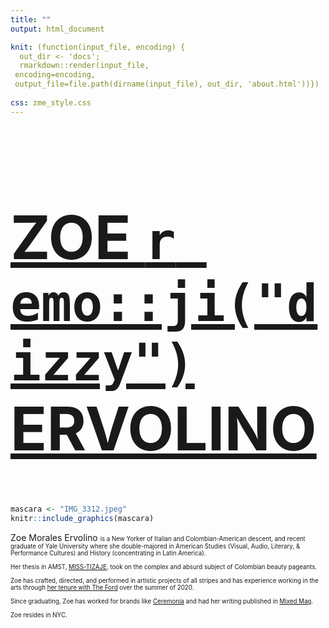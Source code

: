 ```yaml
---
title: ""
output: html_document

knit: (function(input_file, encoding) {
  out_dir <- 'docs';
  rmarkdown::render(input_file,
 encoding=encoding,
 output_file=file.path(dirname(input_file), out_dir, 'about.html'))})
 
css: zme_style.css
---
```

<style type="text/css">
.main-container {
  max-width: 1800px;
  margin-left: auto;
  margin-right: auto;
    background-color:PowderBlue;
    	cursor: url('/Users/zoeervolino/Documents/zoe/cursor.cur'), default;
}
</style>

<a href="https://zoervolino.github.io/zoe/"><font size=80>
<h1 style=>
ZOE `r emo::ji("dizzy")` ERVOLINO
</h1>
</font></a>

```r

mascara <- "IMG_3312.jpeg"
knitr::include_graphics(mascara)

```

Zoe Morales Ervolino <small><small>is a New Yorker of Italian and Colombian-American descent, and recent graduate of Yale University where she double-majored in American Studies (Visual, Audio, Literary, & Performance Cultures) and History (concentrating in Latin America). 
<br>
<br>
Her thesis in AMST,  <a href="https://collegearts.yale.edu/events/shows-screenings/cancelled-miss-tizaje">MISS-TIZAJE</a>, took on the complex and absurd subject of Colombian beauty pageants. 
<br>
<br>
Zoe has crafted, directed, and performed in artistic projects of all stripes and has experience working in the arts through <a href="https://www.facebook.com/TheFordLA/posts/its-nationalinternday-and-wed-like-to-introduce-to-you-zoe-zoe-morales-ervolino-/10157779769947858/">her tenure with The Ford</a> over the summer of 2020. 
<br>
<br>
Since graduating, Zoe has worked for brands like <a href="https://www.instagram.com/p/CJzOZeCpKYo/">Ceremonia</a> and had her writing published in <a href="https://mixedmag.co/?s=zoe+ervolino">Mixed Mag</a>.
<br>
<br>
Zoe resides in NYC.
</small></small>
</p>